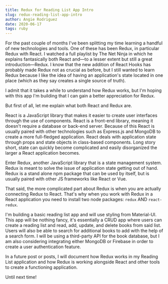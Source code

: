 ```yaml
---
title: Redux for Reading List App Intro
slug: redux-reading-list-app-intro
author: Angie Rodriguez
date: 2020-06-17
tags: ruby
---
```


For the past couple of months I've been splitting my time learning a handful of new technologies and tools. One of these has been Redux, in particular Redux with React. I watched a full playlist by The Net Ninja in which he explains fantasically both React and—to a lesser extent but still a great introduction—Redux. I know that the new addition of React Hooks has probably made Redux not as crucial as before, but I still wanted to learn Redux because I like the idea of having an application's state located in one place (which as they say creates a single source of truth).

I admit that it takes a while to understand how Redux works, but I'm hoping with this app I'm building that I can gain a better appreciation for Redux.

But first of all, let me explain what both React and Redux are.

React is a JavaScript library that makes it easier to create user interfaces through the use of components. React is a front-end library, meaning it doesn't require a database or back-end server. Because of this React is usually paired with other technologies such as Express.js and MongoDB to create a more full-fledged application. React deals with application state through props and state objects in class-based components. Long story short, state can quickly become complicated and easily disorganized the larger a React application becomes.

Enter Redux, another JavaScript library that is a state management system. Redux is meant to solve the issue of application state getting out of hand. Redux is a stand alone npm package that can be used by itself, but is usually paired with other JS frameworks like React or Vue.

That said, the more complicated part about Redux is when you are actually connecting Redux to React. That's why when you work with Redux in a React application you need to install two node packages: `redux` AND `react-redux`.

I'm building a basic reading list app and will use styling from Material-UI. This app will be nothing fancy, it's essentially a CRUD app where users can create a reading list and read, add, update, and delete books from said list. Users will also be able to search for additional books to add with the help of a search form. I will be using a third-party API for the book database, but I am also considering integrating either MongoDB or Firebase in order to create a user authentication feature.

In a future post or posts, I will document how Redux works in my Reading List application and how Redux is working alongside React and other tools to create a functioning application.

Until next time!
